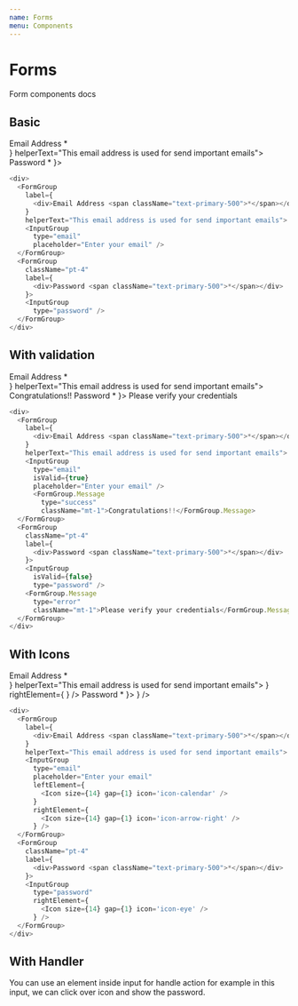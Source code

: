 ```yaml
---
name: Forms
menu: Components
---
```


# Forms
Form components docs

## Basic
<div>
  <FormGroup
    label={
      <div>Email Address <span className="text-primary-500">*</span></div>
    }
    helperText="This email address is used for send important emails">
    <InputGroup
      type="email"
      placeholder="Enter your email" />
  </FormGroup>
  <FormGroup
    className="pt-4"
    label={
      <div>Password <span className="text-primary-500">*</span></div>
    }>
    <InputGroup
      type="password" />
  </FormGroup>
</div>

```js
<div>
  <FormGroup
    label={
      <div>Email Address <span className="text-primary-500">*</span></div>
    }
    helperText="This email address is used for send important emails">
    <InputGroup
      type="email"
      placeholder="Enter your email" />
  </FormGroup>
  <FormGroup
    className="pt-4"
    label={
      <div>Password <span className="text-primary-500">*</span></div>
    }>
    <InputGroup
      type="password" />
  </FormGroup>
</div>
```

## With validation
<div>
  <FormGroup
    label={
      <div>Email Address <span className="text-primary-500">*</span></div>
    }
    helperText="This email address is used for send important emails">
    <InputGroup
      type="email"
      isValid={true}
      placeholder="Enter your email" />
      <FormGroup.Message
        type="success"
        show={false}
        className="mt-1">Congratulations!!</FormGroup.Message>
  </FormGroup>
  <FormGroup
    className="pt-4"
    label={
      <div>Password <span className="text-primary-500">*</span></div>
    }>
    <InputGroup
      isValid={false}
      type="password" />
    <FormGroup.Message
      type="error"
      className="mt-1">Please verify your credentials</FormGroup.Message>
  </FormGroup>
</div>

```js
<div>
  <FormGroup
    label={
      <div>Email Address <span className="text-primary-500">*</span></div>
    }
    helperText="This email address is used for send important emails">
    <InputGroup
      type="email"
      isValid={true}
      placeholder="Enter your email" />
      <FormGroup.Message
        type="success"
        className="mt-1">Congratulations!!</FormGroup.Message>
  </FormGroup>
  <FormGroup
    className="pt-4"
    label={
      <div>Password <span className="text-primary-500">*</span></div>
    }>
    <InputGroup
      isValid={false}
      type="password" />
    <FormGroup.Message
      type="error"
      className="mt-1">Please verify your credentials</FormGroup.Message>
  </FormGroup>
</div>
```

## With Icons
<div>
  <FormGroup
    label={
      <div>Email Address <span className="text-primary-500">*</span></div>
    }
    helperText="This email address is used for send important emails">
    <InputGroup
      type="email"
      placeholder="Enter your email"
      leftElement={
        <Icon size={16} icon='icon-calendar' />
      }
      rightElement={
        <Icon size={14} gap={1} icon='icon-arrow-right' />
      } />
  </FormGroup>
  <FormGroup
    className="pt-4"
    label={
      <div>Password <span className="text-primary-500">*</span></div>
    }>
    <InputGroup
      type="password"
      rightElement={
        <Icon size={14} gap={1} icon='icon-eye' />
      } />
  </FormGroup>
</div>

```js
<div>
  <FormGroup
    label={
      <div>Email Address <span className="text-primary-500">*</span></div>
    }
    helperText="This email address is used for send important emails">
    <InputGroup
      type="email"
      placeholder="Enter your email"
      leftElement={
        <Icon size={14} gap={1} icon='icon-calendar' />
      }
      rightElement={
        <Icon size={14} gap={1} icon='icon-arrow-right' />
      } />
  </FormGroup>
  <FormGroup
    className="pt-4"
    label={
      <div>Password <span className="text-primary-500">*</span></div>
    }>
    <InputGroup
      type="password"
      rightElement={
        <Icon size={14} gap={1} icon='icon-eye' />
      } />
  </FormGroup>
</div>
```

## With Handler
You can use an element inside input for handle action for example in this input, we can click over icon and show the password.

<div>
  <InputGroupHandlerExample />
</div>